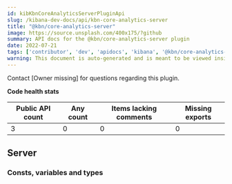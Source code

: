 ```yaml
---
id: kibKbnCoreAnalyticsServerPluginApi
slug: /kibana-dev-docs/api/kbn-core-analytics-server
title: "@kbn/core-analytics-server"
image: https://source.unsplash.com/400x175/?github
summary: API docs for the @kbn/core-analytics-server plugin
date: 2022-07-21
tags: ['contributor', 'dev', 'apidocs', 'kibana', '@kbn/core-analytics-server']
warning: This document is auto-generated and is meant to be viewed inside our experimental, new docs system. Reach out in #docs-engineering for more info.
---
```




Contact [Owner missing] for questions regarding this plugin.

**Code health stats**

| Public API count  | Any count | Items lacking comments | Missing exports |
|-------------------|-----------|------------------------|-----------------|
| 3 | 0 | 0 | 0 |

## Server

### Consts, variables and types
<DocDefinitionList data={kbnCoreAnalyticsServerObj.server.misc}/>

